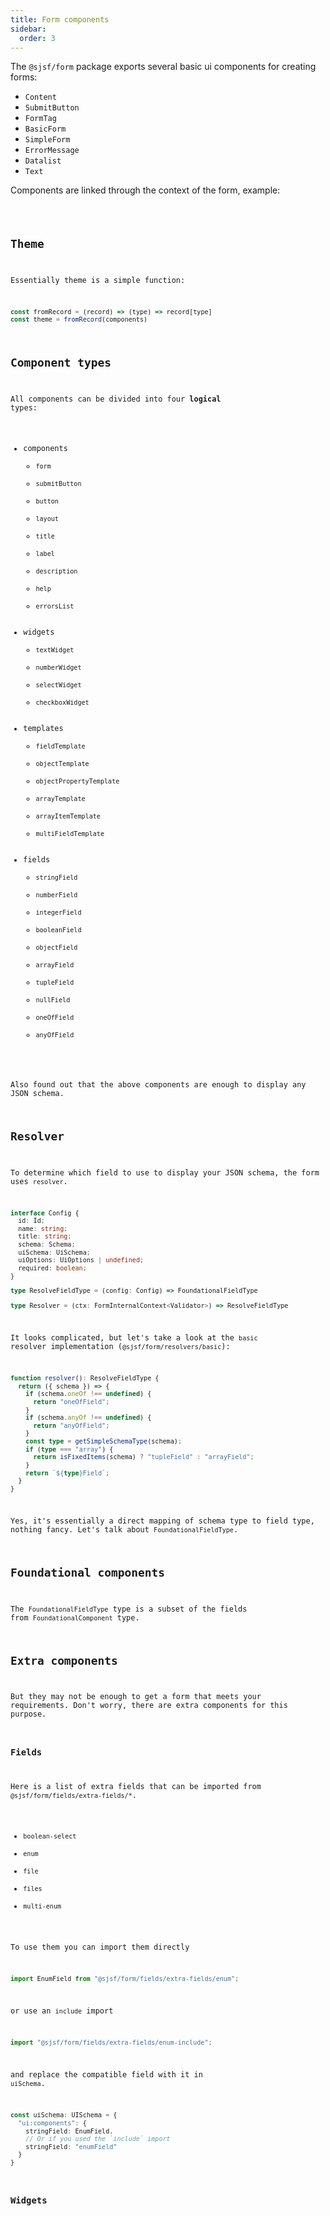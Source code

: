 ```yaml
---
title: Form components
sidebar:
  order: 3
---
```




The `@sjsf/form` package exports several basic ui components for creating forms:

- `Content`
- `SubmitButton`
- `FormTag`
- `BasicForm`
- `SimpleForm`
- `ErrorMessage`
- `Datalist`
- `Text`

Components are linked through the context of the form, example:

<Code code={basicFromCode} lang="svelte" title="basic-form.svelte" />

## Theme

Essentially theme is a simple function:

```js
const fromRecord = (record) => (type) => record[type]
const theme = fromRecord(components)
```

## Component types

All components can be divided into four **logical** types:

- components
  - `form`
  - `submitButton`
  - `button`
  - `layout`
  - `title`
  - `label`
  - `description`
  - `help`
  - `errorsList`
- widgets
  - `textWidget`
  - `numberWidget`
  - `selectWidget`
  - `checkboxWidget`
- templates
  - `fieldTemplate`
  - `objectTemplate`
  - `objectPropertyTemplate`
  - `arrayTemplate`
  - `arrayItemTemplate`
  - `multiFieldTemplate`
- fields
  - `stringField`
  - `numberField`
  - `integerField`
  - `booleanField`
  - `objectField`
  - `arrayField`
  - `tupleField`
  - `nullField`
  - `oneOfField`
  - `anyOfField`

Also found out that the above components are enough to display any JSON schema.

## Resolver

To determine which field to use to display your JSON schema, the form uses `resolver`.

```ts
interface Config {
  id: Id;
  name: string;
  title: string;
  schema: Schema;
  uiSchema: UiSchema;
  uiOptions: UiOptions | undefined;
  required: boolean;
}

type ResolveFieldType = (config: Config) => FoundationalFieldType

type Resolver = (ctx: FormInternalContext<Validator>) => ResolveFieldType
```

It looks complicated, but let's take a look at the `basic` resolver implementation
(`@sjsf/form/resolvers/basic`):

```ts
function resolver(): ResolveFieldType {
  return ({ schema }) => {
    if (schema.oneOf !== undefined) {
      return "oneOfField";
    }
    if (schema.anyOf !== undefined) {
      return "anyOfField";
    }
    const type = getSimpleSchemaType(schema);
    if (type === "array") {
      return isFixedItems(schema) ? "tupleField" : "arrayField";
    }
    return `${type}Field`;
  }
}
```

Yes, it's essentially a direct mapping of schema type to field type, nothing fancy.
Let's talk about `FoundationalFieldType`.

## Foundational components

The `FoundationalFieldType` type is a subset of the fields from `FoundationalComponent` type.

## Extra components

But they may not be enough to get a form that meets your requirements.
Don't worry, there are extra components for this purpose.

### Fields

Here is a list of extra fields that can be imported from `@sjsf/form/fields/extra-fields/*`.

- `boolean-select`
- `enum`
- `file`
- `files`
- `multi-enum`

To use them you can import them directly

```ts
import EnumField from "@sjsf/form/fields/extra-fields/enum";
```

or use an `include` import

```ts
import "@sjsf/form/fields/extra-fields/enum-include";
```

and replace the compatible field with it in `uiSchema`.

```ts
const uiSchema: UISchema = {
  "ui:components": {
    stringField: EnumField,
    // Or if you used the `include` import
    stringField: "enumField"
  }
}
```



### Widgets